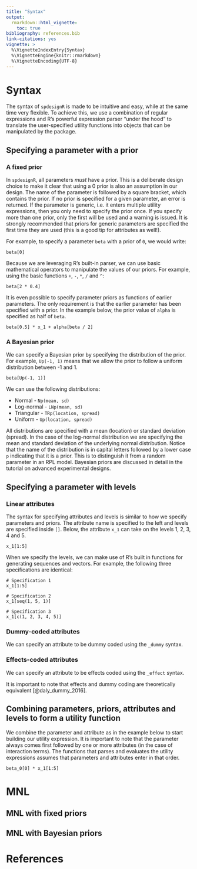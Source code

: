 ```yaml
---
title: "Syntax"
output: 
  rmarkdown::html_vignette:
    toc: true
bibliography: references.bib
link-citations: yes
vignette: >
  %\VignetteIndexEntry{Syntax}
  %\VignetteEngine{knitr::rmarkdown}
  %\VignetteEncoding{UTF-8}
---
```


# Syntax
The syntax of `spdesignR` is made to be intuitive and easy, while at the same time very flexible. To achieve this, we use a combination of regular expressions and R's powerful expression parser "under the hood" to translate the user-specified utility functions into objects that can be manipulated by the package. 

## Specifying a parameter with a prior
### A fixed prior
In `spdesignR`, all parameters *must* have a prior. This is a deliberate design choice to make it clear that using a 0 prior is also an assumption in our design. The name of the parameter is followed by a square bracket, which contains the prior. If no prior is specified for a given parameter, an error is returned. If the parameter is generic, i.e. it enters multiple utility expressions, then you only need to specify the prior once. If you specify more than one prior, only the first will be used and a warning is issued. It is strongly recommended that priors for generic parameters are specified the first time they are used (this is a good tip for attributes as well!). 

For example, to specify a parameter `beta` with a prior of `0`, we would write: 

```
beta[0]
```

Because we are leveraging R's built-in parser, we can use basic mathematical operators to manipulate the values of our priors. For example, using the basic functions `+`, `-`, `*`, `/` and `^`:

```
beta[2 * 0.4]
```

It is even possible to specify parameter priors as functions of earlier parameters. The only requirement is that the earlier parameter has been specified with a prior. In the example below, the prior value of `alpha` is specified as half of `beta`.

```
beta[0.5] * x_1 + alpha[beta / 2]
```

### A Bayesian prior

We can specify a Bayesian prior by specifying the distribution of the prior. For example, `Up(-1, 1)` means that we allow the prior to follow a uniform distribution between -1 and 1. 

```
beta[Up(-1, 1)]
```

We can use the following distributions:

* Normal - `Np(mean, sd)`
* Log-normal - `LNp(mean, sd)`
* Triangular - `TRp(location, spread)`
* Uniform - `Up(location, spread)`

All distributions are specified with a mean (location) or standard deviation (spread). In the case of the log-normal distribution we are specifying the mean and standard deviation of the underlying normal distribution. Notice that the name of the distribution is in capital letters followed by a lower case `p` indicating that it is a prior. This is to distinguish it from a random parameter in an RPL model. Bayesian priors are discussed in detail in the tutorial on advanced experimental designs. 

## Specifying a parameter with levels
### Linear attributes
The syntax for specifying attributes and levels is similar to how we specify parameters and priors. The attribute name is specified to the left and levels are specified inside `[]`. Below, the attribute `x_1` can take on the levels 1, 2, 3, 4 and 5. 

```
x_1[1:5]
```

When we specify the levels, we can make use of R's built in functions for generating sequences and vectors. For example, the following three specifications are identical:

```
# Specification 1
x_1[1:5]

# Specification 2
x_1[seq(1, 5, 1)]

# Specification 3
x_1[c(1, 2, 3, 4, 5)]
```

### Dummy-coded attributes
We can specify an attribute to be dummy coded using the `_dummy` syntax.

### Effects-coded attributes
We can specify an attribute to be effects coded using the `_effect` syntax.


It is important to note that effects and dummy coding are theoretically equivalent [@daly_dummy_2016]. 

## Combining parameters, priors, attributes and levels to form a utility function

We combine the parameter and attribute as in the example below to start building our utility expression. It is important to note that the parameter always comes first followed by one or more attributes (in the case of interaction terms). The functions that parses and evaluates the utility expressions assumes that parameters and attributes enter in that order. 

 ```
beta_0[0] * x_1[1:5]
```

# MNL

## MNL with fixed priors

## MNL with Bayesian priors


# References
